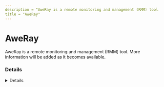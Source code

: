 ```yaml
---
description = "AweRay is a remote monitoring and management (RMM) tool. More information will be added as it becomes available."
title = "AweRay"
---
```




# AweRay

AweRay is a remote monitoring and management (RMM) tool. More information will be added as it becomes available.

### Details
<Details author={""}
         category={""}
         created={""}
         website={""}
         lastModified={"2/7/2024"}
         privileges={""}
         free={ false }
         verification={ false }
/>

#### Installation Paths
<Card code={ ["aweray_remote*.exe", "AweSun.exe"] }/>





### Forensic Artifacts




#### Network Artifacts
<EuiSpacer size="xl"/>
<NetworkArtifactsTable data={ [{"Description": "Known remote domains", "Domains": ["asapi*.aweray.net", "client-api.aweray.com"], "Ports": []}] }/>




### Detections
- Detects potential network activity of AweRay RMM tool
  - [Sigma Rule](https://github.com/magicsword-io/LOLRMM/blob/main/detections/sigma/aweray_network_sigma.yml)
- Detects potential processes activity of AweRay RMM tool
  - [Sigma Rule](https://github.com/magicsword-io/LOLRMM/blob/main/detections/sigma/aweray_processes_sigma.yml)

### References
- [https://sun.aweray.com/help](https://sun.aweray.com/help)

